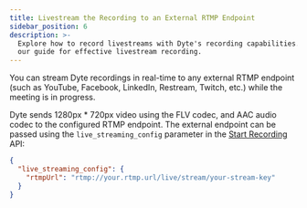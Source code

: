 ```yaml
---
title: Livestream the Recording to an External RTMP Endpoint
sidebar_position: 6
description: >-
  Explore how to record livestreams with Dyte's recording capabilities. Follow
  our guide for effective livestream recording.
---
```


You can stream Dyte recordings in real-time to any external RTMP endpoint (such as YouTube, Facebook, LinkedIn, Restream, Twitch, etc.) while the meeting is in progress.

Dyte sends 1280px \* 720px video using the FLV codec, and AAC audio codec to the
configured RTMP endpoint. The external endpoint can be passed using the
`live_streaming_config` parameter in the
[Start Recording](/api/?v=v2#/operations/start_recording) API:

```json
{
  "live_streaming_config": {
    "rtmpUrl": "rtmp://your.rtmp.url/live/stream/your-stream-key"
  }
}
```

<head>
  <title>Livestream the Recording to an External RTMP Endpoint Guide</title>
  <meta name="description" content="Explore how to record livestreams with Dyte's recording capabilities. Follow our guide for effective livestream recording.">
</head>
